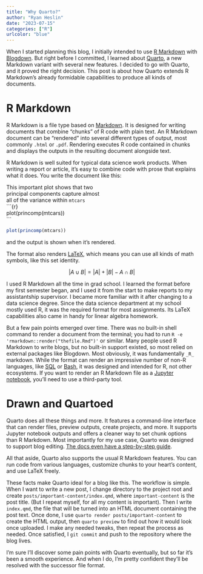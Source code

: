 ```yaml
---
title: "Why Quarto?"
author: "Ryan Heslin"
date: "2023-07-15"
categories: ["R"]
urlcolor: "blue"
---
```


When I started planning this blog, I initially intended to use [R Markdown](https://rmarkdown.rstudio.com/) with [Blogdown](https://bookdown.org/yihui/blogdown/). But right 
before I committed, I learned about [Quarto](https://quarto.org/), a 
new Markdown variant with several new features. I decided to go with Quarto, 
and it proved the right decision. This post is about how Quarto extends R Markdown's 
already formidable capabilities to produce all kinds of documents.

# R Markdown

R Markdown is a file type based on [Markdown](https://en.wikipedia.org/wiki/Markdown). 
It is designed for writing documents that combine "chunks" of R code with plain text. 
An R Markdown document can be "rendered" into several different types 
of output, most commonly `.html` or `.pdf`. Rendering executes R code contained 
in chunks and displays the outputs in the resulting document alongside text.

R Markdown is well suited for typical data science work products. When writing 
a report or article, it's easy to combine code with prose that explains what it 
does. You write the document like this:

This important plot shows that two<br/>
principal components capture almost<br/>
all of the variance within `mtcars`<br/>
\`\`\`{r}<br/>
plot(princomp(mtcars))<br/>
\`\`\`<br/>
```r
plot(princomp(mtcars))
```

and the output is shown when it's rendered.

The format also renders [LaTeX](https://www.latex-project.org/), which means 
you can use all kinds of math symbols, like this set identity. 

$$
|A \cup B| = |A| + |B| - A \cap B|
$$

I used R Markdown all the time in grad school. I learned the format before 
my first semester began, and I used it from the start to make reports to my assistantship supervisor.
I became more familiar with it after changing to a data science degree.
Since the data science department at my school mostly used R, it was the required 
format for most assignments.
Its LaTeX capabilities also came in handy for linear algebra 
homework. 

But a few pain points emerged over time.
There was no built-in shell command to render a document from the terminal; 
you had to run `R -e 'rmarkdown::render("thefile.Rmd")'` or similar. 
Many people used R Markdown to write blogs, but no built-in support existed, 
so most relied on external packages like Blogdown. Most obviously, 
it was fundamentally `_R_` markdown. While the format can render an impressive 
number of non-R languages, like [SQL](https://en.wikipedia.org/wiki/SQL) or [Bash](https://en.wikipedia.org/wiki/Bash_(Unix_shell)), it
was designed and intended for R, not other ecosystems. If you want to 
render an R Markdown file as a [Jupyter notebook](https://jupyter.org/), 
you'll need to use a third-party tool.

# Drawn and Quartoed

Quarto does all these things and more. It features a 
command-line interface that can render files, preview outputs, 
create projects, and more. It supports Jupyter notebook outputs and 
offers a cleaner way to set chunk options than R Markdown.
Most importantly for my use case, Quarto was designed to support 
blog editing. [The docs even have a step-by-step guide](https://quarto.org/docs/websites/website-blog.html).  

All that aside, Quarto also supports the usual R Markdown features. You can 
run code from various languages, customize chunks to your heart's content, 
and use LaTeX freely.

These facts make Quarto ideal for a blog like this. The workflow is simple. 
When I want to write a new post, I change directory to the project root and 
create `posts/important-content/index.qmd`, 
where `important-content` is the post title. (But I repeat myself, for all 
my content is important). Then I write `index.qmd`, the file that will 
be turned into an HTML document containing the post text. Once done, 
I use `quarto render posts/important-content` to create the HTML output, 
then `quarto preview` to find out how it would look once uploaded. I make 
any needed tweaks, then repeat the process as needed. Once satisfied, I 
`git commit` and push to the repository where the blog lives.

I'm sure I'll discover some pain points with Quarto eventually, but so far 
it's been a smooth experience. And when I do, I'm pretty confident they'll 
be resolved with the successor file format.

